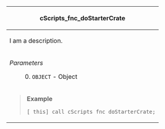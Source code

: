 {| style="width: 100%;"
! scope="row" colspan="2"| cScripts_fnc_doStarterCrate
|-
| scope="row" colspan="2"| I am a description.                                                            
|-
|''Parameters''
: 0. <code>OBJECT</code> - Object
|''Returns''
* <code>BOOLEAN</code>
|-
| scope="row" colspan="2"| <blockquote>'''Example'''
<pre>
[_this] call cScripts_fnc_doStarterCrate;
</pre></blockquote>
|}

